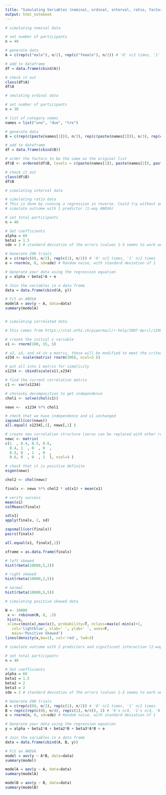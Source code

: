 ```yaml
---
title: "Simulating Variables (nominal, ordinal, interval, ratio, factors w/ outcome, correlated)"
output: html_notebook
---
```


```r
# simulating nominal data

# set number of participants
n = 40

# generate data
A = c(rep(c("male"), n/2), rep(c("female"), n/2)) # '0' n/2 times, '1' n/2 times

# add to dataframe
df = data.frame(cbind(A))

# check it out
class(df$A)
df$A
```

```r
# smulating ordinal data

# set number of participants
n = 30

# list of category names
names = list("uno", "due", "tre")

# generate data
B = c(rep(c(paste(names[1])), n/3), rep(c(paste(names[2])), n/3), rep(c(paste(names[3])), n/3)) # '0' n/3 times, '1' n/3 times, '2' n/3 times

# add to dataframe
df = data.frame(cbind(B))

# order the factors to be the same as the original list
df$B <- ordered(df$B, levels = c(paste(names[1]), paste(names[2]), paste(names[3])))

# check it out
class(df$B)
df$B
```

```r
# simulating interval data

```

```r
# simulating ratio data
# This is done by running a regression in reverse. Could try without any predictors (just mean and error)
# simulate outcome with 1 predictor (1-way ANOVA)

# set total participants
n = 40

# Set coefficients
alpha = 66
beta1 = 1.5
sde = 2 # standard deviation of the errors (values 1-3 seems to work well)

# Generate 200 trials
A = c(rep(c(0), n/2), rep(c(1), n/2)) # '0' n/2 times, '1' n/2 times
e = rnorm(n, 0, sd=sde) # Random noise, with standard deviation of 1

# Generate your data using the regression equation
y = alpha + beta1*A + e

# Join the variables in a data frame
data = data.frame(cbind(A, y))

# Fit an ANOVA
modelA = aov(y ~ A, data=data)
summary(modelA)



```

```r
# simulating correlated data

# this comes from https://stat.ethz.ch/pipermail/r-help/2007-April/128925.html

# create the initial x variable
x1 <- rnorm(100, 15, 5)

# x2, x3, and x4 in a matrix, these will be modified to meet the criteria
x234 <- scale(matrix( rnorm(300), ncol=3 ))

# put all into 1 matrix for simplicity
x1234 <- cbind(scale(x1),x234)

# find the current correlation matrix
c1 <- var(x1234)

# cholesky decomposition to get independence
chol1 <- solve(chol(c1))

newx <-  x1234 %*% chol1 

# check that we have independence and x1 unchanged
zapsmall(cor(newx))
all.equal( x1234[,1], newx[,1] )

# create new correlation structure (zeros can be replaced with other rvals)
newc <- matrix( 
c(1  , 0.4, 0.5, 0.6, 
  0.4, 1  , 0  , 0  ,
  0.5, 0  , 1  , 0  ,
  0.6, 0  , 0  , 1  ), ncol=4 )

# check that it is positive definite
eigen(newc)

chol2 <- chol(newc)

finalx <- newx %*% chol2 * sd(x1) + mean(x1)

# verify success
mean(x1)
colMeans(finalx)

sd(x1)
apply(finalx, 2, sd)

zapsmall(cor(finalx))
pairs(finalx)

all.equal(x1, finalx[,1])

xframe = as.data.frame(finalx)

```

```r
# left skewed
hist(rbeta(10000,5,2))

# right skewed
hist(rbeta(10000,2,5))

# normal
hist(rbeta(10000,5,5))
```


```r
# simulating positive skewed data

N <- 10000
 x <- rnbinom(N, 8, .5)
 hist(x, 
 xlim=c(min(x),max(x)), probability=T, nclass=max(x)-min(x)+1, 
   col='lightblue', xlab=' ', ylab=' ', axes=F,
   main='Positive Skewed')
lines(density(x,bw=1), col='red', lwd=3)
```

```r
# simulate outcome with 2 predictors and significant interaction (2-way ANOVA)

# set total participants
n = 40

# Set coefficients
alpha = 66
beta1 = 1.5
beta2 = 2
beta3 = 2
sde = 2 # standard deviation of the errors (values 1-3 seems to work well)

# Generate 200 trials
A = c(rep(c(0), n/2), rep(c(1), n/2)) # '0' n/2 times, '1' n/2 times
B = rep(c(rep(c(0), n/4), rep(c(1), n/4)), 2) # '0'x n/4, '1'x n/4, '0'x n/4, '1'x n/4
e = rnorm(n, 0, sd=sde) # Random noise, with standard deviation of 1

# Generate your data using the regression equation
y = alpha + beta1*A + beta2*B + beta3*A*B + e

# Join the variables in a data frame
data = data.frame(cbind(A, B, y))

# Fit an ANOVA
model = aov(y ~ A*B, data=data)
summary(model)

modelA = aov(y ~ A, data=data)
summary(modelA)

modelB = aov(y ~ B, data=data)
summary(modelB)
```

